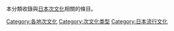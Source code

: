 {{Catnav|頁面分類|各種主題的頁面分類|按國家分類|各國文化|日本文化}}
{{Catnav|頁面分類|人类社会|社会科学|社会学|次文化}}
{{Catnav|頁面分類|人类社会|生活|文化|次文化}}
{{Catnav|頁面分類|人类社会|文化|次文化}}
{{Catnav|頁面分類|人类社会|文化|各國文化|日本文化}}

本分類收錄與[[日本|日本]][[次文化|次文化]]相關的條目。

[[Category:各地次文化‎|Category:各地次文化‎]]
[[Category:次文化类型|Category:次文化类型]]
[[Category:日本流行文化|Category:日本流行文化]]